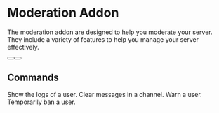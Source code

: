 # Moderation Addon
The moderation addon are designed to help you moderate your server. They include a variety of features to help you manage your server effectively.

<div className="not-prose mb-16 mt-6 flex flex-wrap gap-3">
  <Button href="https://builtbybit.com/resources/51994/" arrow="right" children="Purchase" />
  <Button href="https://itsmy.studio/discord" children="Support" variant="outline" />
</div>

## Commands
<Properties>
  <Property name="/logs <user>">
    Show the logs of a user.
  </Property>
  <Property name="/clear <amount> [channel] [user]">
    Clear messages in a channel.
  </Property>
  <Property name="/warn <user> <reason> [silent]">
    Warn a user.
  </Property>
  <Property name="/tempban <user> <duration> [reason]">
    Temporarily ban a user.
  </Property>
</Properties>